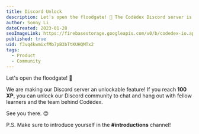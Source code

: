 ```yaml
---
title: Discord Unlock
description: Let's open the floodgate! 🌊 The Codédex Discord server is now unlockable at 100 XP...
author: Sonny Li
dateCreated: 2023-01-28
seoImageLink: https://firebasestorage.googleapis.com/v0/b/codedex-io.appspot.com/o/blogs%2Fdiscord-unlock%2Fbanner.gif?alt=media&token=89206ff1-0f40-4461-952f-3b486f54697a 
published: true
uid: f3vq4kwmixfMb7pB3bTtKUHQMTx2
tags:
  - Product
  - Community
---
```


Let's open the floodgate! 🌊

We are making our Discord server an unlockable feature! If you reach **100 XP**, you can unlock our Discord community to chat and hang out with fellow learners and the team behind Codédex.

See you there. 😊

P.S. Make sure to introduce yourself in the **#introductions** channel!
